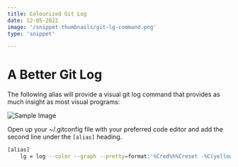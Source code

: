 ```yaml
---
title: Colourized Git Log
date: 12-05-2022
image: '/snippet-thumbnails/git-lg-command.png'
type: 'snippet'

---
```


# A Better Git Log

The following alias will provide a visual git log command that provides as much insight as most visual programs:

![Sample Image](/snippet-thumbnails/git-lg-command.png)

Open up your ~/.gitconfig file with your preferred code editor and add the second line under the `[alias]` heading. 

```sh
[alias]
	lg = log --color --graph --pretty=format:'%Cred%h%Creset -%C(yellow)%d%Creset %s %Cgreen(%cr) %C(bold blue)<%an>%Creset' --abbrev-commit


```



